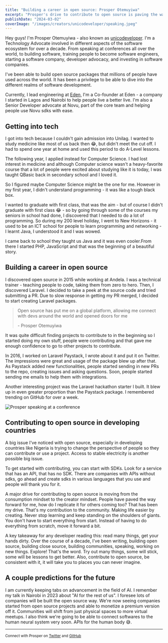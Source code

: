 ```yaml
---
title: "Building a career in open source: Prosper Otemuyiwa"
excerpt: "Prosper's drive to contribute to open source is paving the way for others in the community. He shares his journey and predictions for the future."
publishDate: "2024-03-02"
coverImage: "/images/creators/unicodeveloper/speaking.jpeg"
---
```


Hey guys! I'm Prosper Otemuyiwa - also known as [unicodeveloper](https://twitter.com/unicodeveloper). I'm a Technology Advocate involved in different aspects of the software ecosystem for over a decade. From speaking at conferences all over the world, to building software, training people to become software engineers, starting a software company, developer advocacy, and investing in software companies.

I've been able to build open source packages that millions of people have used across the world. It has been a privilege to be able to dive into the different realms of software development.

Currently, I lead engineering at [Eden](https://ouredenlife.com/), I'm a Co-founder at Eden - a company I started in Lagos and Nairobi to help people live a better live. I'm also a Senior Developer advocate at Novu, part of the core team and helping people use Novu sdks with ease.

## Getting into tech
I got into tech because I couldn't gain admission into Unilag. I wanted to study medicine like most of us back then 😂, but didn't meet the cut off. I had to spend one year at home and used this period to do A-Level lessons.

The following year, I applied instead for Computer Science. I had lost interest in medicine and although Computer science wasn't a heavy-favorite course that a lot of people were excited about studying like it is today, I was taught QBasic back in secondary school and I loved it.

So I figured maybe Computer Science might be the one for me. However in my first year, I didn't understand programming - it was like a tough black box.

I wanted to graduate with first class, that was the aim - but of course I didn't graduate with first class 😂 - so by going through some of the courses my seniors in school had done, I discovered that I needed to do a lot of programming. So during my 200 level holiday, I went to New Horizons - it used to be an ICT school for people to learn programming and networking - I learnt Java, I understood it and I was wowed.

I came back to school they taught us Java and it was even cooler.From there I started PHP, JavaScript and that was the beginning of a beautiful story.

## Building a career in open source
I discovered open source in 2015 while working at Andela. I was a technical trainer - teaching people to code, taking them from zero to hero. Then, I discovered Laravel. I decided to take a peek at the source code and tried submitting a PR. Due to slow response in getting my PR merged, I decided to start creating Laravel packages.

> Open source has put me on a global platform, allowing me connect with devs around the world and opened doors for me
>
> \- Prosper Otemuyiwa


It was quite difficult finding projects to contribute to in the beginning so I started doing my own stuff, people were contributing and that gave me enough confidence to go to other projects to contribute.

In 2016, I worked on Laravel  Paystack, I wrote about it and put it on Twitter. The impressions were great and usage of the package blew up after that. As Paystack added new functionalities, people started sending in new PRs to the repo, creating issues and asking questions. Soon, people started sending me emails to help them with integrations.

Another interesting project was the Laravel hackathon starter I built. It blew up in even greater proportion than the Paystack package. I remembered trending on GitHub for over a week.

![Prosper speaking at a conference](/images/creators/unicodeveloper/prosper-1.jpeg)

## Contributing to open source in developing countries
A big issue I've noticed with open source, especially in developing countries like Nigeria is trying to change the perspective of people so they can contribute or use a project. Access to stable electricity is another possible big issue.

To get started with contributing, you can start with SDKs. Look for a service that has an API, that has no SDK. There are companies with APIs without sdks, go ahead and create sdks in various languages that you use and people will thank you for it.

A major drive for contributing to open source is moving from the consumption mindset to the creator mindset. People have paved the way forward for me, how do I replicate it for others coming too? That has been my drive. That's my contribution to the community. Making life easier by creating. Never stop learning and keep standing on the shoulders of giants. You don't have to start everything from start. Instead of having to do everything from scratch, move it forward a bit.

A key takeaway for any developer reading this: read many things, get your hands dirty. Over the course of a decade, I've been writing, building open source, building close source, building communities, speaking, working on new things. Explore! That's the word. Try out many things, some will stick, some will be lessons to get better. Also, contribute to open source, be consistent with it, it will take you to places you can never imagine.

## A couple predictions for the future
I am currently keeping tabs on advancement in the field of AI. I remember my talk in Nairobi in 2023 about "AI for the rest of us". I foresee lots of companies will be built the open source way. We're now seeing companies started from open source projects and able to monetize a premium version off it. Communities will shift from just physical spaces to more virtual meetups. I also think we're going to be able to connect softwares to the human neural system very soon. APIs for the human body 😅.

___
<small>Connect with Prosper on [Twitter](https://twitter.com/unicodeveloper) and [GitHub](https://github.com/unicodeveloper)</small>